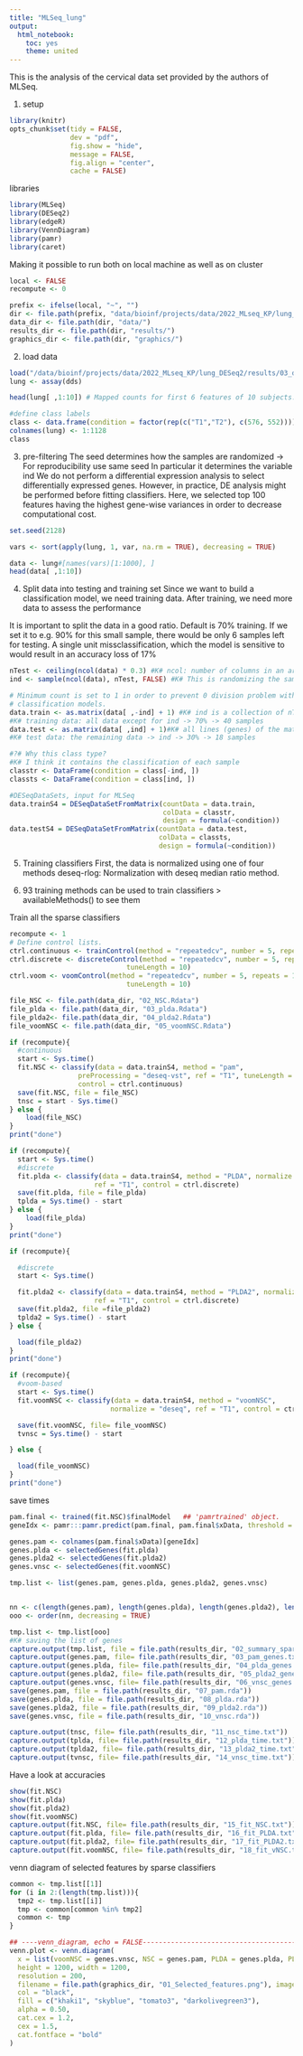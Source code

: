 ```yaml
---
title: "MLSeq_lung"
output:
  html_notebook:
    toc: yes
    theme: united
---
```

This is the analysis of the cervical data set provided by the authors of MLSeq.



1. setup
```r
library(knitr)
opts_chunk$set(tidy = FALSE,
               dev = "pdf",
               fig.show = "hide",
               message = FALSE,
               fig.align = "center",
               cache = FALSE)

```
libraries
```r
library(MLSeq)
library(DESeq2)
library(edgeR)
library(VennDiagram)
library(pamr)
library(caret)

```
Making it possible to run both on local machine as well as on cluster
```r
local <- FALSE
recompute <- 0

prefix <- ifelse(local, "~", "")
dir <- file.path(prefix, "data/bioinf/projects/data/2022_MLseq_KP/lung_MLSeq")
data_dir <- file.path(dir, "data/")
results_dir <- file.path(dir, "results/")
graphics_dir <- file.path(dir, "graphics/")
```
2. load data

```r

load("/data/bioinf/projects/data/2022_MLseq_KP/lung_DESeq2/results/03_dds_pre_processed.Rdata")
lung <- assay(dds)

head(lung[ ,1:10]) # Mapped counts for first 6 features of 10 subjects.

#define class labels
class <- data.frame(condition = factor(rep(c("T1","T2"), c(576, 552))))
colnames(lung) <- 1:1128
class
```
3. pre-filtering
The seed determines how the samples are randomized -> For reproducibility use same seed
In particular it determines the variable ind
We do not perform a differential expression analysis to select differentially expressed genes. However, in practice, DE analysis might be performed before fitting classifiers. Here, we selected top 100 features having the highest gene-wise variances in order to decrease computational cost.
```r
set.seed(2128)

vars <- sort(apply(lung, 1, var, na.rm = TRUE), decreasing = TRUE)

data <- lung#[names(vars)[1:1000], ]
head(data[ ,1:10])
```
4. Split data into testing and training set
Since we want to build a classification model, we need training data.
After training, we need more data to assess the performance

It is important to split the data in a good ratio. Default is 70% training.
If we set it to e.g. 90% for this small sample, there would be only 6 samples
left for testing. A single unit missclassification, which the model is
sensitive to would result in an accuracy loss of 17%
```r
nTest <- ceiling(ncol(data) * 0.3) #K# ncol: number of columns in an array
ind <- sample(ncol(data), nTest, FALSE) #K# This is randomizing the samples

# Minimum count is set to 1 in order to prevent 0 division problem within
# classification models.
data.train <- as.matrix(data[ ,-ind] + 1) #K# ind is a collection of nTest samples
#K# training data: all data except for ind -> 70% -> 40 samples
data.test <- as.matrix(data[ ,ind] + 1)#K# all lines (genes) of the matrix, but only the columns specified in ind
#K# test data: the remaining data -> ind -> 30% -> 18 samples

#?# Why this class type?
#K# I think it contains the classification of each sample
classtr <- DataFrame(condition = class[-ind, ])
classts <- DataFrame(condition = class[ind, ])

#DESeqDataSets, input for MLSeq
data.trainS4 = DESeqDataSetFromMatrix(countData = data.train,
                                      colData = classtr,
                                      design = formula(~condition))
data.testS4 = DESeqDataSetFromMatrix(countData = data.test,
                                     colData = classts,
                                     design = formula(~condition))

```
5. Training classifiers
First, the data is normalized using one of four methods
deseq-rlog: Normalization with deseq median ratio method.

6. 93 training methods can be used to train classifiers
> availableMethods() to see them

Train all the sparse classifiers

```r
recompute <- 1
# Define control lists.
ctrl.continuous <- trainControl(method = "repeatedcv", number = 5, repeats = 10)
ctrl.discrete <- discreteControl(method = "repeatedcv", number = 5, repeats = 10,
                             tuneLength = 10)
ctrl.voom <- voomControl(method = "repeatedcv", number = 5, repeats = 10,
                             tuneLength = 10)

file_NSC <- file.path(data_dir, "02_NSC.Rdata")
file_plda <- file.path(data_dir, "03_plda.Rdata")
file_plda2<- file.path(data_dir, "04_plda2.Rdata")
file_voomNSC <- file.path(data_dir, "05_voomNSC.Rdata")
```
```r
if (recompute){
  #continuous
  start <- Sys.time()
  fit.NSC <- classify(data = data.trainS4, method = "pam",
                 preProcessing = "deseq-vst", ref = "T1", tuneLength = 10,
                 control = ctrl.continuous)
  save(fit.NSC, file = file_NSC)
  tnsc = start - Sys.time()
} else {
    load(file_NSC)
}
print("done")
```
```r
if (recompute){
  start <- Sys.time()
  #discrete
  fit.plda <- classify(data = data.trainS4, method = "PLDA", normalize = "deseq",
                     ref = "T1", control = ctrl.discrete)
  save(fit.plda, file = file_plda)
  tplda = Sys.time() - start
} else {
    load(file_plda)
}
print("done")
```
```r
if (recompute){

  #discrete
  start <- Sys.time()

  fit.plda2 <- classify(data = data.trainS4, method = "PLDA2", normalize = "deseq",
                     ref = "T1", control = ctrl.discrete)
  save(fit.plda2, file =file_plda2)
  tplda2 = Sys.time() - start
} else {

  load(file_plda2)
}
print("done")
```
```r


if (recompute){
  #voom-based
  start <- Sys.time()
  fit.voomNSC <- classify(data = data.trainS4, method = "voomNSC",
                         normalize = "deseq", ref = "T1", control = ctrl.voom)

  save(fit.voomNSC, file= file_voomNSC)
  tvnsc = Sys.time() - start

} else {

  load(file_voomNSC)
}
print("done")
```
save times

```r
pam.final <- trained(fit.NSC)$finalModel   ## 'pamrtrained' object.
geneIdx <- pamr:::pamr.predict(pam.final, pam.final$xData, threshold = pam.final$threshold, type = "nonzero")

genes.pam <- colnames(pam.final$xData)[geneIdx]
genes.plda <- selectedGenes(fit.plda)
genes.plda2 <- selectedGenes(fit.plda2)
genes.vnsc <- selectedGenes(fit.voomNSC)

tmp.list <- list(genes.pam, genes.plda, genes.plda2, genes.vnsc)


nn <- c(length(genes.pam), length(genes.plda), length(genes.plda2), length(genes.vnsc))
ooo <- order(nn, decreasing = TRUE)

tmp.list <- tmp.list[ooo]
#K# saving the list of genes
capture.output(tmp.list, file = file.path(results_dir, "02_summary_sparse_classifiers.txt"))
capture.output(genes.pam, file= file.path(results_dir, "03_pam_genes.txt"))
capture.output(genes.plda, file= file.path(results_dir, "04_plda_genes.txt"))
capture.output(genes.plda2, file= file.path(results_dir, "05_plda2_genes.txt"))
capture.output(genes.vnsc, file= file.path(results_dir, "06_vnsc_genes.txt"))
save(genes.pam, file = file.path(results_dir, "07_pam.rda"))
save(genes.plda, file = file.path(results_dir, "08_plda.rda"))
save(genes.plda2, file = file.path(results_dir, "09_plda2.rda"))
save(genes.vnsc, file = file.path(results_dir, "10_vnsc.rda"))

```
```r
capture.output(tnsc, file= file.path(results_dir, "11_nsc_time.txt"))
capture.output(tplda, file= file.path(results_dir, "12_plda_time.txt"))
capture.output(tplda2, file= file.path(results_dir, "13_plda2_time.txt"))
capture.output(tvnsc, file= file.path(results_dir, "14_vnsc_time.txt"))
```
Have a look at accuracies

```r
show(fit.NSC)
show(fit.plda)
show(fit.plda2)
show(fit.voomNSC)
capture.output(fit.NSC, file= file.path(results_dir, "15_fit_NSC.txt"))
capture.output(fit.plda, file= file.path(results_dir, "16_fit_PLDA.txt"))
capture.output(fit.plda2, file= file.path(results_dir, "17_fit_PLDA2.txt"))
capture.output(fit.voomNSC, file= file.path(results_dir, "18_fit_vNSC.txt"))
```
venn diagram of selected features by sparse classifiers
```r
common <- tmp.list[[1]]
for (i in 2:(length(tmp.list))){
  tmp2 <- tmp.list[[i]]
  tmp <- common[common %in% tmp2]
  common <- tmp
}

## ----venn_diagram, echo = FALSE-----------------------------------------------
venn.plot <- venn.diagram(
  x = list(voomNSC = genes.vnsc, NSC = genes.pam, PLDA = genes.plda, PLDA2 = genes.plda2),
  height = 1200, width = 1200,
  resolution = 200,
  filename = file.path(graphics_dir, "01_Selected_features.png"), imagetype = "png",
  col = "black",
  fill = c("khaki1", "skyblue", "tomato3", "darkolivegreen3"),
  alpha = 0.50,
  cat.cex = 1.2,
  cex = 1.5,
  cat.fontface = "bold"
)
```